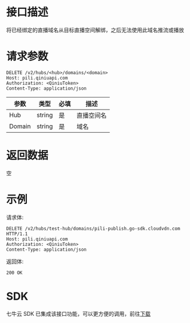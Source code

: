 # 接口描述

将已经绑定的直播域名从目标直播空间解绑，之后无法使用此域名推流或播放

# 请求参数

```
DELETE /v2/hubs/<hub>/domains/<domain>
Host: pili.qiniuapi.com 
Authorization: <QiniuToken> 
Content-Type: application/json 
```

|      参数         |      类型          |  必填   |                  描述                      |
| -------------------- | -------------------- | ----------- | ------------------------------------------ |
|       Hub           |    string           | 是    |   直播空间名                                         |
|    Domain           |    string           | 是    |    域名                                        |


# 返回数据

空

# 示例

请求体:

```
DELETE /v2/hubs/test-hub/domains/pili-publish.go-sdk.cloudvdn.com HTTP/1.1
Host: pili.qiniuapi.com 
Authorization: <QiniuToken> 
Content-Type: application/json 
```

返回体:

```
200 OK
```

# SDK

七牛云 SDK 已集成该接口功能，可以更方便的调用，前往[下载](https://github.com/qiniu/go-sdk)